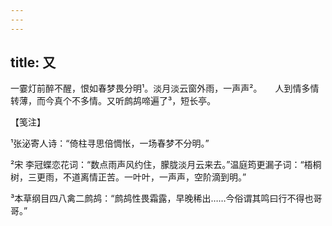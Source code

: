 ```yaml
---
---
---
```

title: 又
---







一霎灯前醉不醒，恨如春梦畏分明¹。淡月淡云窗外雨，一声声²。　　人到情多情转薄，而今真个不多情。又听鹧鸪啼遍了³，短长亭。





【笺注】


¹张泌寄人诗：“倚柱寻思倍惆怅，一场春梦不分明。”

²宋 李冠蝶恋花词：“数点雨声风约住，朦胧淡月云来去。”温庭筠更漏子词：“梧桐树，三更雨，不道离情正苦。一叶叶，一声声，空阶滴到明。”

³本草纲目四八禽二鹧鸪：“鹧鸪性畏霜露，早晚稀出……今俗谓其鸣曰行不得也哥哥。”